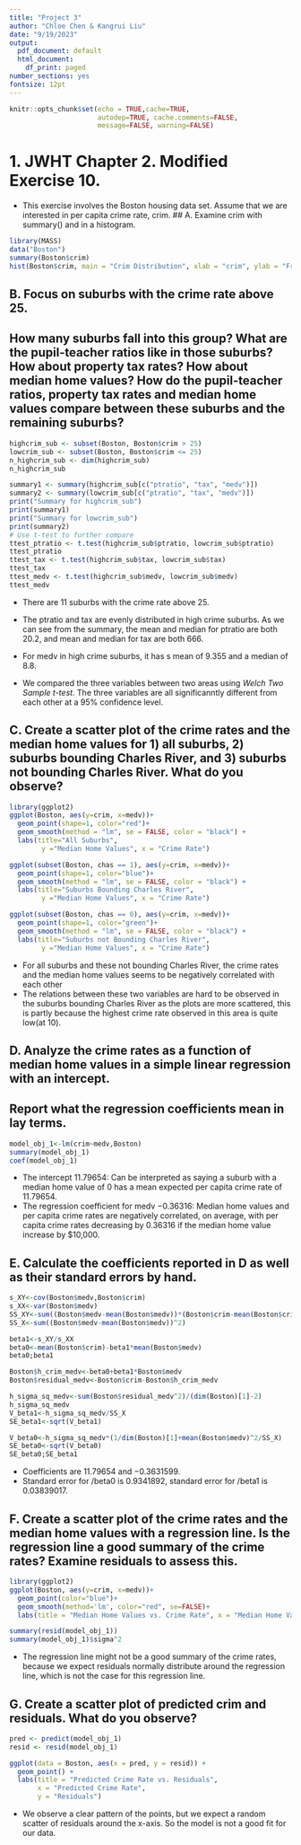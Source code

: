 ```yaml
---
title: "Project 3"
author: "Chloe Chen & Kangrui Liu"
date: "9/19/2023"
output:
  pdf_document: default
  html_document:
    df_print: paged
number_sections: yes
fontsize: 12pt
---
```


```r
knitr::opts_chunk$set(echo = TRUE,cache=TRUE, 
                      autodep=TRUE, cache.comments=FALSE,
                      message=FALSE, warning=FALSE)
```

# 1. JWHT Chapter 2. Modified Exercise 10.
- This exercise involves the Boston housing data set. Assume that we are interested in per capita crime rate, crim.
## A. Examine crim with summary() and in a histogram.
```r
library(MASS)
data("Boston")
summary(Boston$crim)
hist(Boston$crim, main = "Crim Distribution", xlab = "crim", ylab = "Frequency")
```

## B. Focus on suburbs with the crime rate above 25. 
## How many suburbs fall into this group? What are the pupil-teacher ratios like in those suburbs? How about property tax rates? How about median home values? How do the pupil-teacher ratios, property tax rates and median home values compare between these suburbs and the remaining suburbs?
```r
highcrim_sub <- subset(Boston, Boston$crim > 25)
lowcrim_sub <- subset(Boston, Boston$crim <= 25)
n_highcrim_sub <- dim(highcrim_sub)
n_highcrim_sub

summary1 <- summary(highcrim_sub[c("ptratio", "tax", "medv")])
summary2 <- summary(lowcrim_sub[c("ptratio", "tax", "medv")])
print("Summary for highcrim_sub")
print(summary1)
print("Summary for lowcrim_sub")
print(summary2)
# Use t-test to further compare
ttest_ptratio <- t.test(highcrim_sub$ptratio, lowcrim_sub$ptratio)
ttest_ptratio
ttest_tax <- t.test(highcrim_sub$tax, lowcrim_sub$tax)
ttest_tax
ttest_medv <- t.test(highcrim_sub$medv, lowcrim_sub$medv)
ttest_medv
```
-   There are $11$ suburbs with the crime rate above 25.

-   The ptratio and tax are evenly distributed in high crime suburbs.
    As we can see from the summary, the mean and median for ptratio are both $20.2$, and mean and median for tax are both $666$. 
-   For medv in high crime suburbs, it has s mean of $9.355$ and a median of $8.8$.

-   We compared the three variables between two areas using *Welch Two Sample
    t-test*. The three variables are all significanntly different from each other at a 95% confidence level.

## C. Create a scatter plot of the crime rates and the median home values for 1) all suburbs, 2) suburbs bounding Charles River, and 3) suburbs not bounding Charles River. What do you observe?
```r
library(ggplot2)
ggplot(Boston, aes(y=crim, x=medv))+
  geom_point(shape=1, color="red")+
  geom_smooth(method = "lm", se = FALSE, color = "black") +
  labs(title="All Suburbs",
        y ="Median Home Values", x = "Crime Rate")

ggplot(subset(Boston, chas == 1), aes(y=crim, x=medv))+
  geom_point(shape=1, color="blue")+
  geom_smooth(method = "lm", se = FALSE, color = "black") +
  labs(title="Suburbs Bounding Charles River",
        y ="Median Home Values", x = "Crime Rate")

ggplot(subset(Boston, chas == 0), aes(y=crim, x=medv))+
  geom_point(shape=1, color="green")+
  geom_smooth(method = "lm", se = FALSE, color = "black") +
  labs(title="Suburbs not Bounding Charles River",
        y ="Median Home Values", x = "Crime Rate")
```

-   For all suburbs and these not bounding Charles River, the crime rates and the median home values seems to be negatively correlated with each other
-   The relations between these two variables are hard to be observed in the suburbs bounding Charles River as the plots are more scattered, this is partly because the highest crime rate observed in this area is quite low(at 10).


## D. Analyze the crime rates as a function of median home values in a simple linear regression with an intercept. 
## Report what the regression coefficients mean in lay terms.
```r
model_obj_1<-lm(crim~medv,Boston)
summary(model_obj_1)
coef(model_obj_1)
```
-   The intercept $11.79654$: Can be interpreted as saying a suburb with a median home value of $0$ has a mean expected per capita crime rate of $11.79654$.
-   The regression coefficient for medv $-0.36316$: Median home values and per capita crime rates are negatively correlated, on average, with per capita crime rates decreasing by $0.36316$ if the median home value increase by $10,000.

## E. Calculate the coefficients reported in D as well as their standard errors by hand.
```r
s_XY<-cov(Boston$medv,Boston$crim)
s_XX<-var(Boston$medv)
SS_XY<-sum((Boston$medv-mean(Boston$medv))*(Boston$crim-mean(Boston$crim)))
SS_X<-sum((Boston$medv-mean(Boston$medv))^2)

beta1<-s_XY/s_XX
beta0<-mean(Boston$crim)-beta1*mean(Boston$medv)
beta0;beta1

```

```r
Boston$h_crim_medv<-beta0+beta1*Boston$medv
Boston$residual_medv<-Boston$crim-Boston$h_crim_medv

h_sigma_sq_medv<-sum(Boston$residual_medv^2)/(dim(Boston)[1]-2)
h_sigma_sq_medv
V_beta1<-h_sigma_sq_medv/SS_X
SE_beta1<-sqrt(V_beta1)

V_beta0<-h_sigma_sq_medv*(1/dim(Boston)[1]+mean(Boston$medv)^2/SS_X)
SE_beta0<-sqrt(V_beta0)
SE_beta0;SE_beta1

```
- Coefficients are $11.79654$ and $-0.3631599$.
- Standard error for /beta0 is $0.9341892$, standard error for /beta1 is $0.03839017$.

## F. Create a scatter plot of the crime rates and the median home values with a regression line. Is the regression line a good summary of the crime rates? Examine residuals to assess this.
```r
library(ggplot2)
ggplot(Boston, aes(y=crim, x=medv))+
  geom_point(color="blue")+
  geom_smooth(method='lm', color="red", se=FALSE)+ 
  labs(title = "Median Home Values vs. Crime Rate", x = "Median Home Values", y = "Crime Rate")
```
```r
summary(resid(model_obj_1))
summary(model_obj_1)$sigma^2
```
-   The regression line might not be a good summary of the crime rates, because we expect residuals normally distribute around the regression line, which is not the case for this regression line.

## G. Create a scatter plot of predicted crim and residuals. What do you observe?
```r
pred <- predict(model_obj_1)
resid <- resid(model_obj_1)

ggplot(data = Boston, aes(x = pred, y = resid)) +
  geom_point() +
  labs(title = "Predicted Crime Rate vs. Residuals", 
       x = "Predicted Crime Rate",
       y = "Residuals")

```
- We observe a clear pattern of the points, but we expect a random scatter of residuals around the x-axis. So the model is not a good fit for our data.

